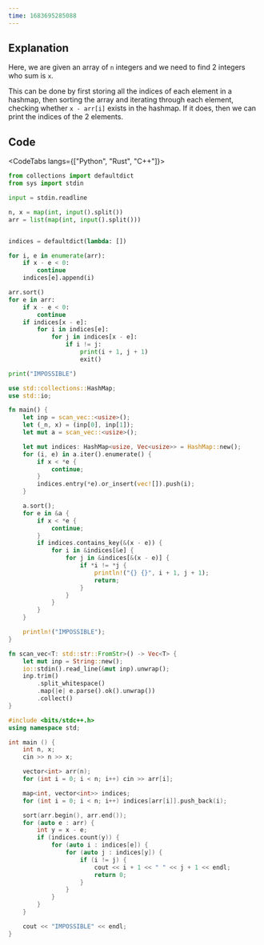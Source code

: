 ```yaml
---
time: 1683695285088
---
```


## Explanation



Here, we are given an array of `n` integers and we need to find 2 integers who sum is `x`.



This can be done by first storing all the indices of each element in a hashmap, then sorting the array and iterating through each element, checking whether `x - arr[i]` exists in the hashmap. If it does, then we can print the indices of the 2 elements.

## Code



<CodeTabs langs={["Python", "Rust", "C++"]}>

```python
from collections import defaultdict
from sys import stdin

input = stdin.readline

n, x = map(int, input().split())
arr = list(map(int, input().split()))


indices = defaultdict(lambda: [])

for i, e in enumerate(arr):
    if x - e < 0:
        continue
    indices[e].append(i)

arr.sort()
for e in arr:
    if x - e < 0:
        continue
    if indices[x - e]:
        for i in indices[e]:
            for j in indices[x - e]:
                if i != j:
                    print(i + 1, j + 1)
                    exit()

print("IMPOSSIBLE")
```

```rust
use std::collections::HashMap;
use std::io;

fn main() {
    let inp = scan_vec::<usize>();
    let (_n, x) = (inp[0], inp[1]);
    let mut a = scan_vec::<usize>();

    let mut indices: HashMap<usize, Vec<usize>> = HashMap::new();
    for (i, e) in a.iter().enumerate() {
        if x < *e {
            continue;
        }
        indices.entry(*e).or_insert(vec![]).push(i);
    }

    a.sort();
    for e in &a {
        if x < *e {
            continue;
        }
        if indices.contains_key(&(x - e)) {
            for i in &indices[&e] {
                for j in &indices[&(x - e)] {
                    if *i != *j {
                        println!("{} {}", i + 1, j + 1);
                        return;
                    }
                }
            }
        }
    }

    println!("IMPOSSIBLE");
}

fn scan_vec<T: std::str::FromStr>() -> Vec<T> {
    let mut inp = String::new();
    io::stdin().read_line(&mut inp).unwrap();
    inp.trim()
        .split_whitespace()
        .map(|e| e.parse().ok().unwrap())
        .collect()
}
```

```cpp
#include <bits/stdc++.h>
using namespace std;

int main () {
    int n, x;
    cin >> n >> x;

    vector<int> arr(n);
    for (int i = 0; i < n; i++) cin >> arr[i];

    map<int, vector<int>> indices;
    for (int i = 0; i < n; i++) indices[arr[i]].push_back(i);

    sort(arr.begin(), arr.end());
    for (auto e : arr) {
        int y = x - e;
        if (indices.count(y)) {
            for (auto i : indices[e]) {
                for (auto j : indices[y]) {
                    if (i != j) {
                        cout << i + 1 << " " << j + 1 << endl;
                        return 0;
                    }
                }
            }
        }
    }

    cout << "IMPOSSIBLE" << endl;
}
```

</CodeTabs>

